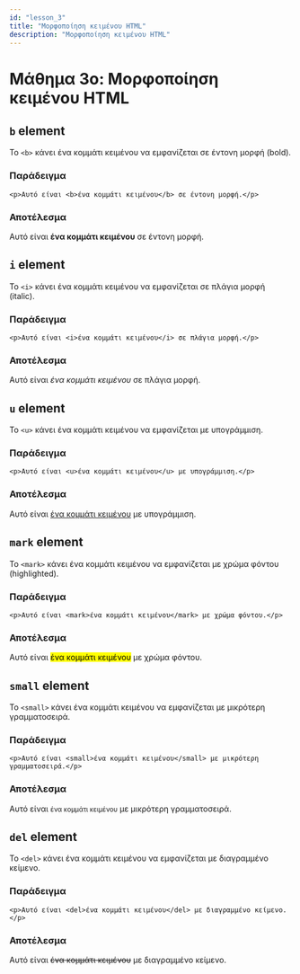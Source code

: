 ```yaml
---
id: "lesson_3"
title: "Μορφοποίηση κειμένου HTML"
description: "Μορφοποίηση κειμένου HTML"
---
```


# Μάθημα 3ο: Μορφοποίηση κειμένου HTML

## `b` element

Το `<b>` κάνει ένα κομμάτι κειμένου να εμφανίζεται σε έντονη μορφή (bold).

### Παράδειγμα

```
<p>Αυτό είναι <b>ένα κομμάτι κειμένου</b> σε έντονη μορφή.</p>
```

### Αποτέλεσμα

<p>Αυτό είναι <b>ένα κομμάτι κειμένου</b> σε έντονη μορφή.</p>

## `i` element

Το `<i>` κάνει ένα κομμάτι κειμένου να εμφανίζεται σε πλάγια μορφή (italic).

### Παράδειγμα

```
<p>Αυτό είναι <i>ένα κομμάτι κειμένου</i> σε πλάγια μορφή.</p>
```

### Αποτέλεσμα

<p>Αυτό είναι <i>ένα κομμάτι κειμένου</i> σε πλάγια μορφή.</p>

## `u` element

Το `<u>` κάνει ένα κομμάτι κειμένου να εμφανίζεται με υπογράμμιση.

### Παράδειγμα

```
<p>Αυτό είναι <u>ένα κομμάτι κειμένου</u> με υπογράμμιση.</p>
```

### Αποτέλεσμα

<p>Αυτό είναι <u>ένα κομμάτι κειμένου</u> με υπογράμμιση.</p>

## `mark` element

Το `<mark>` κάνει ένα κομμάτι κειμένου να εμφανίζεται με χρώμα φόντου (highlighted).

### Παράδειγμα

```
<p>Αυτό είναι <mark>ένα κομμάτι κειμένου</mark> με χρώμα φόντου.</p>
```

### Αποτέλεσμα

<p>Αυτό είναι <mark>ένα κομμάτι κειμένου</mark> με χρώμα φόντου.</p>

## `small` element

Το `<small>` κάνει ένα κομμάτι κειμένου να εμφανίζεται με μικρότερη γραμματοσειρά.

### Παράδειγμα

```
<p>Αυτό είναι <small>ένα κομμάτι κειμένου</small> με μικρότερη γραμματοσειρά.</p>
```

### Αποτέλεσμα

<p>Αυτό είναι <small>ένα κομμάτι κειμένου</small> με μικρότερη γραμματοσειρά.</p>

## `del` element

Το `<del>` κάνει ένα κομμάτι κειμένου να εμφανίζεται με διαγραμμένο κείμενο.

### Παράδειγμα

```
<p>Αυτό είναι <del>ένα κομμάτι κειμένου</del> με διαγραμμένο κείμενο.</p>
```

### Αποτέλεσμα

<p>Αυτό είναι <del>ένα κομμάτι κειμένου</del> με διαγραμμένο κείμενο.</p>